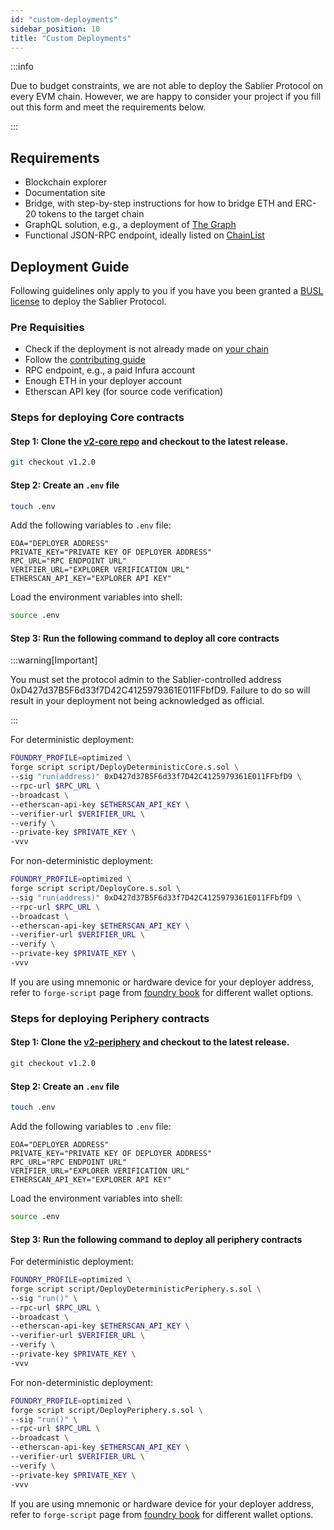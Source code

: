 ```yaml
---
id: "custom-deployments"
sidebar_position: 10
title: "Custom Deployments"
---
```



:::info

Due to budget constraints, we are not able to deploy the Sablier Protocol on every EVM chain. However, we are happy to
consider your project if you fill out this <Link href={links.forms.chains}>form</Link> and meet the requirements below.

:::

## Requirements

- Blockchain explorer
- Documentation site
- Bridge, with step-by-step instructions for how to bridge ETH and ERC-20 tokens to the target chain
- GraphQL solution, e.g., a deployment of [The Graph](https://thegraph.com/)
- Functional JSON-RPC endpoint, ideally listed on [ChainList](https://chainlist.org/)

## Deployment Guide

Following guidelines only apply to you if you have you been granted a
[BUSL license](https://app.ens.domains/lockup-license-grants.sablier.eth?tab=records) to deploy the Sablier Protocol.

### Pre Requisities

- Check if the deployment is not already made on [your chain](/contracts/v2/deployments)
- Follow the [contributing guide](https://github.com/sablier-labs/v2-core/blob/main/CONTRIBUTING.md)
- RPC endpoint, e.g., a paid Infura account
- Enough ETH in your deployer account
- Etherscan API key (for source code verification)

### Steps for deploying Core contracts

#### Step 1: Clone the [v2-core repo](https://github.com/sablier-labs/v2-core) and checkout to the latest release.

```bash
git checkout v1.2.0
```

#### Step 2: Create an `.env` file

```bash
touch .env
```

Add the following variables to `.env` file:

```
EOA="DEPLOYER ADDRESS"
PRIVATE_KEY="PRIVATE KEY OF DEPLOYER ADDRESS"
RPC_URL="RPC ENDPOINT URL"
VERIFIER_URL="EXPLORER VERIFICATION URL"
ETHERSCAN_API_KEY="EXPLORER API KEY"
```

Load the environment variables into shell:

```bash
source .env
```

#### Step 3: Run the following command to deploy all core contracts

:::warning[Important]

You must set the protocol admin to the Sablier-controlled address 0xD427d37B5F6d33f7D42C4125979361E011FFbfD9. Failure to
do so will result in your deployment not being acknowledged as official.

:::

For deterministic deployment:

```bash
FOUNDRY_PROFILE=optimized \
forge script script/DeployDeterministicCore.s.sol \
--sig "run(address)" 0xD427d37B5F6d33f7D42C4125979361E011FFbfD9 \
--rpc-url $RPC_URL \
--broadcast \
--etherscan-api-key $ETHERSCAN_API_KEY \
--verifier-url $VERIFIER_URL \
--verify \
--private-key $PRIVATE_KEY \
-vvv
```

For non-deterministic deployment:

```bash
FOUNDRY_PROFILE=optimized \
forge script script/DeployCore.s.sol \
--sig "run(address)" 0xD427d37B5F6d33f7D42C4125979361E011FFbfD9 \
--rpc-url $RPC_URL \
--broadcast \
--etherscan-api-key $ETHERSCAN_API_KEY \
--verifier-url $VERIFIER_URL \
--verify \
--private-key $PRIVATE_KEY \
-vvv
```

If you are using mnemonic or hardware device for your deployer address, refer to `forge-script` page from
[foundry book](https://book.getfoundry.sh/reference/forge/forge-script#forge-script) for different wallet options.

### Steps for deploying Periphery contracts

#### Step 1: Clone the [v2-periphery](https://github.com/sablier-labs/v2-periphery) and checkout to the latest release.

```bash
git checkout v1.2.0
```

#### Step 2: Create an `.env` file

```bash
touch .env
```

Add the following variables to `.env` file:

```
EOA="DEPLOYER ADDRESS"
PRIVATE_KEY="PRIVATE KEY OF DEPLOYER ADDRESS"
RPC_URL="RPC ENDPOINT URL"
VERIFIER_URL="EXPLORER VERIFICATION URL"
ETHERSCAN_API_KEY="EXPLORER API KEY"
```

Load the environment variables into shell:

```bash
source .env
```

#### Step 3: Run the following command to deploy all periphery contracts

For deterministic deployment:

```bash
FOUNDRY_PROFILE=optimized \
forge script script/DeployDeterministicPeriphery.s.sol \
--sig "run()" \
--rpc-url $RPC_URL \
--broadcast \
--etherscan-api-key $ETHERSCAN_API_KEY \
--verifier-url $VERIFIER_URL \
--verify \
--private-key $PRIVATE_KEY \
-vvv
```

For non-deterministic deployment:

```bash
FOUNDRY_PROFILE=optimized \
forge script script/DeployPeriphery.s.sol \
--sig "run()" \
--rpc-url $RPC_URL \
--broadcast \
--etherscan-api-key $ETHERSCAN_API_KEY \
--verifier-url $VERIFIER_URL \
--verify \
--private-key $PRIVATE_KEY \
-vvv
```

If you are using mnemonic or hardware device for your deployer address, refer to `forge-script` page from
[foundry book](https://book.getfoundry.sh/reference/forge/forge-script#forge-script) for different wallet options.
